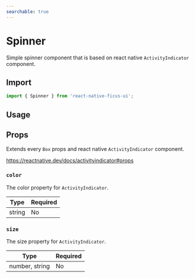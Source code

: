 ```yaml
---
searchable: true
---
```



# Spinner

Simple spinner component that is based on react native `ActivityIndicator` component.

## Import

```js
import { Spinner } from 'react-native-ficus-ui';
```

## Usage

<Box mt={5}>
  <ExpoDemo id="@bearstudio/ficus-ui-spinner" />
</Box>

## Props

Extends every `Box` props and react native `ActivityIndicator` component.

https://reactnative.dev/docs/activityindicator#props

### `color`

The color property for `ActivityIndicator`.

| Type   | Required |
| ------ | -------- |
| string | No       |

### `size`

The size property for `ActivityIndicator`.

| Type           | Required |
| -------------- | -------- |
| number, string | No       |
